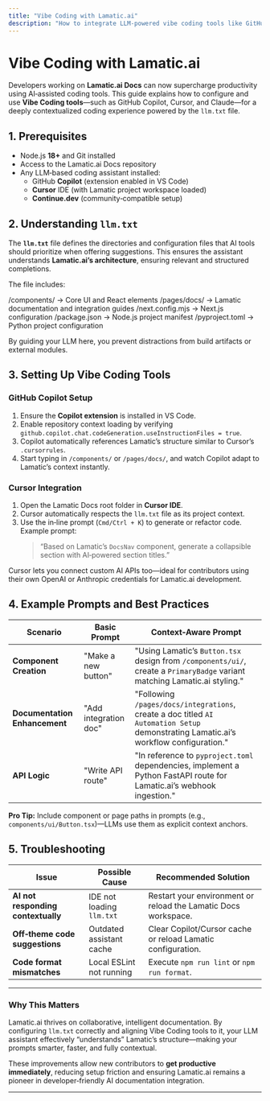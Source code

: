 ```yaml
---
title: "Vibe Coding with Lamatic.ai"
description: "How to integrate LLM-powered vibe coding tools like GitHub Copilot and Cursor within Lamatic.ai Docs for context-aware, intelligent development."
---
```


# Vibe Coding with Lamatic.ai

Developers working on **Lamatic.ai Docs** can now supercharge productivity using AI‑assisted coding tools. This guide explains how to configure and use **Vibe Coding tools**—such as GitHub Copilot, Cursor, and Claude—for a deeply contextualized coding experience powered by the `llm.txt` file.

## 1. Prerequisites

* Node.js **18+** and Git installed
* Access to the Lamatic.ai Docs repository
* Any LLM‑based coding assistant installed:
    * GitHub **Copilot** (extension enabled in VS Code)
    * **Cursor** IDE (with Lamatic project workspace loaded)
    * **Continue.dev** (community‑compatible setup)

## 2. Understanding `llm.txt`

The **`llm.txt`** file defines the directories and configuration files that AI tools should prioritize when offering suggestions. This ensures the assistant understands **Lamatic.ai’s architecture**, ensuring relevant and structured completions.

The file includes:

/components/ → Core UI and React elements
/pages/docs/ → Lamatic documentation and integration guides
/next.config.mjs → Next.js configuration
/package.json → Node.js project manifest
/pyproject.toml → Python project configuration

By guiding your LLM here, you prevent distractions from build artifacts or external modules.

## 3. Setting Up Vibe Coding Tools

### GitHub Copilot Setup

1.  Ensure the **Copilot extension** is installed in VS Code.
2.  Enable repository context loading by verifying `github.copilot.chat.codeGeneration.useInstructionFiles = true`.
3.  Copilot automatically references Lamatic’s structure similar to Cursor’s `.cursorrules`.
4.  Start typing in `/components/` or `/pages/docs/`, and watch Copilot adapt to Lamatic’s context instantly.

### Cursor Integration

1.  Open the Lamatic Docs root folder in **Cursor IDE**.
2.  Cursor automatically respects the `llm.txt` file as its project context.
3.  Use the in‑line prompt (`Cmd/Ctrl + K`) to generate or refactor code.
    Example prompt:
    > “Based on Lamatic’s `DocsNav` component, generate a collapsible section with AI‑powered section titles.”

Cursor lets you connect custom AI APIs too—ideal for contributors using their own OpenAI or Anthropic credentials for Lamatic.ai development.

## 4. Example Prompts and Best Practices

| Scenario | Basic Prompt | Context‑Aware Prompt |
|-----------|---------------|----------------------|
| **Component Creation** | "Make a new button" | "Using Lamatic’s `Button.tsx` design from `/components/ui/`, create a `PrimaryBadge` variant matching Lamatic.ai styling." |
| **Documentation Enhancement** | "Add integration doc" | "Following `/pages/docs/integrations`, create a doc titled `AI Automation Setup` demonstrating Lamatic.ai’s workflow configuration." |
| **API Logic** | "Write API route" | "In reference to `pyproject.toml` dependencies, implement a Python FastAPI route for Lamatic.ai’s webhook ingestion." |

**Pro Tip:** Include component or page paths in prompts (e.g., `components/ui/Button.tsx`)—LLMs use them as explicit context anchors.

## 5. Troubleshooting

| Issue | Possible Cause | Recommended Solution |
|-------|----------------|----------------------|
| **AI not responding contextually** | IDE not loading `llm.txt` | Restart your environment or reload the Lamatic Docs workspace. |
| **Off‑theme code suggestions** | Outdated assistant cache | Clear Copilot/Cursor cache or reload Lamatic configuration. |
| **Code format mismatches** | Local ESLint not running | Execute `npm run lint` or `npm run format`. |

---

### Why This Matters

Lamatic.ai thrives on collaborative, intelligent documentation. By configuring `llm.txt` correctly and aligning Vibe Coding tools to it, your LLM assistant effectively “understands” Lamatic’s structure—making your prompts smarter, faster, and fully contextual.

These improvements allow new contributors to **get productive immediately**, reducing setup friction and ensuring Lamatic.ai remains a pioneer in developer‑friendly AI documentation integration.

---